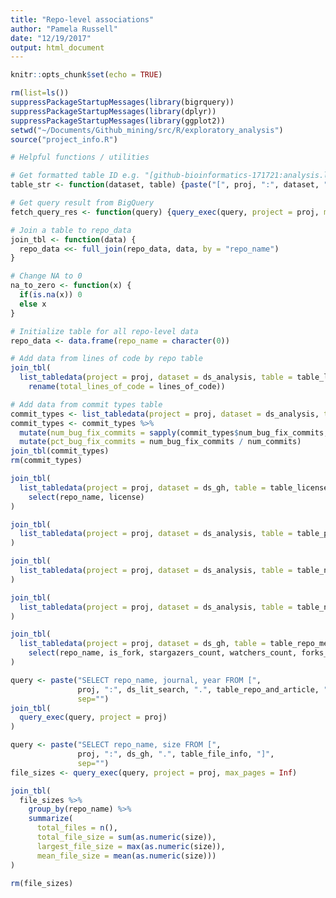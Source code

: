 ```yaml
---
title: "Repo-level associations"
author: "Pamela Russell"
date: "12/19/2017"
output: html_document
---
```


```r
knitr::opts_chunk$set(echo = TRUE)
```

```r
rm(list=ls())
suppressPackageStartupMessages(library(bigrquery))
suppressPackageStartupMessages(library(dplyr))
suppressPackageStartupMessages(library(ggplot2))
setwd("~/Documents/Github_mining/src/R/exploratory_analysis")
source("project_info.R")
```

```r
# Helpful functions / utilities

# Get formatted table ID e.g. "[github-bioinformatics-171721:analysis.lines_of_code_by_file]"
table_str <- function(dataset, table) {paste("[", proj, ":", dataset, ".", table, "]", sep="")}

# Get query result from BigQuery
fetch_query_res <- function(query) {query_exec(query, project = proj, max_pages = Inf)}

# Join a table to repo_data
join_tbl <- function(data) {
  repo_data <<- full_join(repo_data, data, by = "repo_name")
}

# Change NA to 0
na_to_zero <- function(x) {
  if(is.na(x)) 0
  else x
}
```

```r
# Initialize table for all repo-level data
repo_data <- data.frame(repo_name = character(0))
```

```r
# Add data from lines of code by repo table
join_tbl(
  list_tabledata(project = proj, dataset = ds_analysis, table = table_loc_by_repo) %>%
    rename(total_lines_of_code = lines_of_code))
```

```r
# Add data from commit types table
commit_types <- list_tabledata(project = proj, dataset = ds_analysis, table = table_commit_types) 
commit_types <- commit_types %>%
  mutate(num_bug_fix_commits = sapply(commit_types$num_bug_fix_commits, na_to_zero)) %>%
  mutate(pct_bug_fix_commits = num_bug_fix_commits / num_commits)
join_tbl(commit_types)
rm(commit_types)
```

```r
join_tbl(
  list_tabledata(project = proj, dataset = ds_gh, table = table_licenses) %>%
    select(repo_name, license)
)
```

```r
join_tbl(
  list_tabledata(project = proj, dataset = ds_analysis, table = table_proj_duration)
)
```


```r
join_tbl(
  list_tabledata(project = proj, dataset = ds_analysis, table = table_num_langs_by_repo)
)
```

```r
join_tbl(
  list_tabledata(project = proj, dataset = ds_analysis, table = table_num_devs_by_repo)
)
```

```r
join_tbl(
  list_tabledata(project = proj, dataset = ds_gh, table = table_repo_metrics) %>%
    select(repo_name, is_fork, stargazers_count, watchers_count, forks_count, subscribers_count)
)
```

```r
query <- paste("SELECT repo_name, journal, year FROM [", 
               proj, ":", ds_lit_search, ".", table_repo_and_article, "]", 
               sep="")
join_tbl(
  query_exec(query, project = proj)
)
```

```r
query <- paste("SELECT repo_name, size FROM [", 
               proj, ":", ds_gh, ".", table_file_info, "]", 
               sep="")
file_sizes <- query_exec(query, project = proj, max_pages = Inf)

join_tbl(
  file_sizes %>% 
    group_by(repo_name) %>% 
    summarize(
      total_files = n(), 
      total_file_size = sum(as.numeric(size)), 
      largest_file_size = max(as.numeric(size)), 
      mean_file_size = mean(as.numeric(size)))
)

rm(file_sizes)
```



